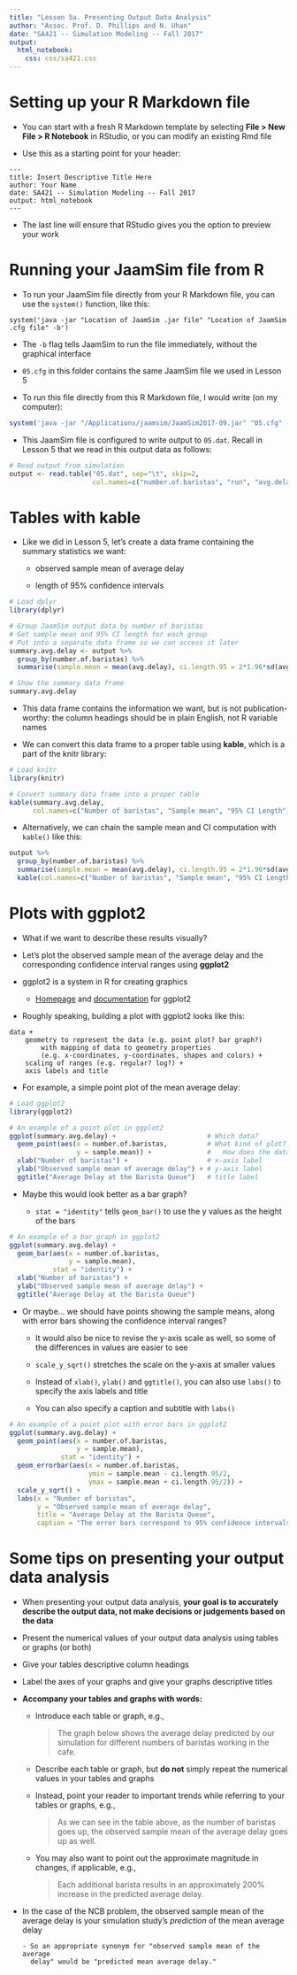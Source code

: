 ```yaml
---
title: "Lesson 5a. Presenting Output Data Analysis"
author: "Assoc. Prof. D. Phillips and N. Uhan"
date: "SA421 -- Simulation Modeling -- Fall 2017"
output: 
  html_notebook: 
    css: css/sa421.css
---
```


# Setting up your R Markdown file

* You can start with a fresh R Markdown template by selecting __File > New
  File > R Notebook__ in RStudio, or you can modify an existing Rmd file

* Use this as a starting point for your header:

```
---
title: Insert Descriptive Title Here
author: Your Name
date: SA421 -- Simulation Modeling -- Fall 2017
output: html_notebook
---
```

* The last line will ensure that RStudio gives you the option to preview your
  work

# Running your JaamSim file from R

* To run your JaamSim file directly from your R Markdown file, you can use 
  the `system()` function, like this:

```
system('java -jar "Location of JaamSim .jar file" "Location of JaamSim .cfg file" -b')
```

* The `-b` flag tells JaamSim to run the file immediately, without the
  graphical interface

* `05.cfg` in this folder contains the same JaamSim file we used in Lesson 5

* To run this file directly from this R Markdown file, I would write (on my computer):

```r
system('java -jar "/Applications/jaamsim/JaamSim2017-09.jar" "05.cfg" -b')
```

* This JaamSim file is configured to write output to `05.dat`. Recall in
  Lesson 5 that we read in this output data as follows:

```r
# Read output from simulation
output <- read.table("05.dat", sep="\t", skip=2, 
                     col.names=c("number.of.baristas", "run", "avg.delay"))
```

# Tables with kable

* Like we did in Lesson 5, let's create a data frame containing the summary
  statistics we want:

    - observed sample mean of average delay
    
    - length of 95% confidence intervals

```r
# Load dplyr
library(dplyr)

# Group JaamSim output data by number of baristas
# Get sample mean and 95% CI length for each group
# Put into a separate data frame so we can access it later
summary.avg.delay <- output %>%
  group_by(number.of.baristas) %>%
  summarise(sample.mean = mean(avg.delay), ci.length.95 = 2*1.96*sd(avg.delay)/sqrt(n()))

# Show the summary data frame 
summary.avg.delay
```

* This data frame contains the information we want, but is not
  publication-worthy: the column headings should be in plain English, not R
  variable names
    
* We can convert this data frame to a proper table using __kable__, which is a
  part of the knitr library:

```r
# Load knitr
library(knitr)

# Convert summary data frame into a proper table
kable(summary.avg.delay,
      col.names=c("Number of baristas", "Sample mean", "95% CI Length"))
```

* Alternatively, we can chain the sample mean and CI computation with
  `kable()` like this:

```r
output %>%
  group_by(number.of.baristas) %>%
  summarise(sample.mean = mean(avg.delay), ci.length.95 = 2*1.96*sd(avg.delay)/sqrt(n())) %>%
  kable(col.names=c("Number of baristas", "Sample mean", "95% CI Length"))
```


# Plots with ggplot2

* What if we want to describe these results visually?

* Let's plot the observed sample mean of the average delay and the
  corresponding confidence interval ranges using __ggplot2__

* ggplot2 is a system in R for creating graphics

    - [Homepage](http://ggplot2.tidyverse.org/index.html) and [documentation](http://ggplot2.tidyverse.org/reference/) for ggplot2

* Roughly speaking, building a plot with ggplot2 looks like this:

```
data +
    geometry to represent the data (e.g. point plot? bar graph?)  
        with mapping of data to geometry properties 
        (e.g. x-coordinates, y-coordinates, shapes and colors) + 
    scaling of ranges (e.g. regular? log?) + 
    axis labels and title
```

* For example, a simple point plot of the mean average delay:

```r
# Load ggplot2
library(ggplot2)

# An example of a point plot in ggplot2
ggplot(summary.avg.delay) +                       # Which data?
  geom_point(aes(x = number.of.baristas,          # What kind of plot? 
                 y = sample.mean)) +              #   How does the data map to the plot? 
  xlab("Number of baristas") +                    # x-axis label
  ylab("Observed sample mean of average delay") + # y-axis label
  ggtitle("Average Delay at the Barista Queue")   # title label
```

* Maybe this would look better as a bar graph? 

    - `stat = "identity"` tells `geom_bar()` to use the y values as the height
      of the bars

```r
# An example of a bar graph in ggplot2
ggplot(summary.avg.delay) +
  geom_bar(aes(x = number.of.baristas, 
               y = sample.mean), 
           stat = "identity") +                   
  xlab("Number of baristas") + 
  ylab("Observed sample mean of average delay") + 
  ggtitle("Average Delay at the Barista Queue")
```

* Or maybe... we should have points showing the sample means, along with error
  bars showing the confidence interval ranges?
    
    - It would also be nice to revise the y-axis scale as well, so some of the 
      differences in values are easier to see

    - `scale_y_sqrt()` stretches the scale on the y-axis at smaller values

    - Instead of `xlab()`, `ylab()` and `ggtitle()`, you can also use `labs()`
      to specify the axis labels and title
    
    - You can also specify a caption and subtitle with `labs()`

```r
# An example of a point plot with error bars in ggplot2
ggplot(summary.avg.delay) +
  geom_point(aes(x = number.of.baristas, 
                 y = sample.mean), 
             stat = "identity") + 
  geom_errorbar(aes(x = number.of.baristas, 
                    ymin = sample.mean - ci.length.95/2, 
                    ymax = sample.mean + ci.length.95/2)) +
  scale_y_sqrt() +
  labs(x = "Number of baristas",
       y = "Observed sample mean of average delay",
       title = "Average Delay at the Barista Queue", 
       caption = "The error bars correspond to 95% confidence intervals.")
```

# Some tips on presenting your output data analysis

* When presenting your output data analysis, __your goal is to accurately 
  describe the output data, not make decisions or judgements based on the data__

* Present the numerical values of your output data analysis using tables or
  graphs (or both)

* Give your tables descriptive column headings

* Label the axes of your graphs and give your graphs descriptive titles

* __Accompany your tables and graphs with words:__

    - Introduce each table or graph, e.g.,
    
        > The graph below shows the average delay predicted by our simulation
        > for different numbers of baristas working in the cafe.

    - Describe each table or graph, but __do not__ simply repeat the numerical 
      values in your tables and graphs
    
    - Instead, point your reader to important trends while referring to your
      tables or graphs, e.g.,
    
        > As we can see in the table above, as the number of baristas goes up,
        > the observed sample mean of the average delay goes up as well.
    
    - You may also want to point out the approximate magnitude in changes, if
      applicable, e.g.,
    
        > Each additional barista results in an approximately 200% increase in
        > the predicted average delay.
        
* In the case of the NCB problem, the observed sample mean of the average
  delay is your simulation study's _prediction_ of the mean average delay
      
      - So an appropriate synonym for "observed sample mean of the average 
        delay" would be "predicted mean average delay."
